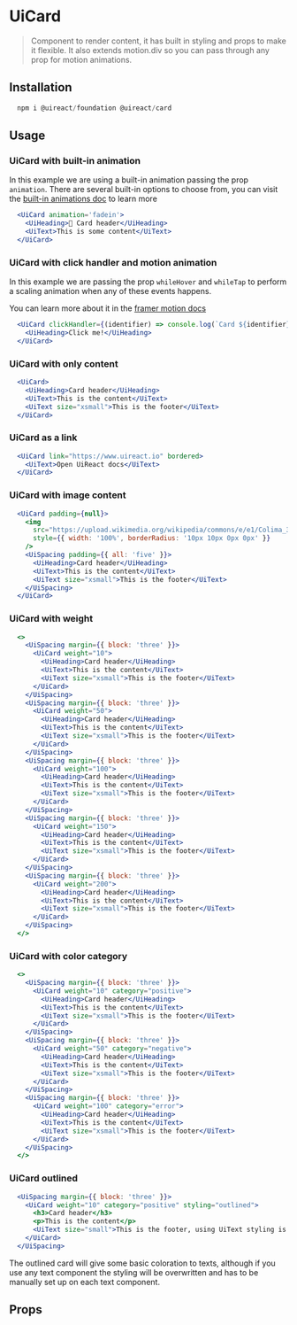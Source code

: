 

# UiCard

<Metadata packageName='card' packageJson={packageJson} />

> Component to render content, it has built in styling and props to make it flexible. It also extends motion.div so you can pass through
any prop for motion animations.

## Installation

```js
  npm i @uireact/foundation @uireact/card
```

## Usage

### UiCard with built-in animation

In this example we are using a built-in animation passing the prop `animation`. There are several built-in options to choose from, you can visit the [built-in animations doc](/docs/built-if-animation) to learn more

```jsx live scope={{UiCard, UiHeading, UiText}}
  <UiCard animation='fadein'>
    <UiHeading>🥵 Card header</UiHeading>
    <UiText>This is some content</UiText>
  </UiCard>
```

### UiCard with click handler and motion animation

In this example we are passing the prop `whileHover` and `whileTap` to perform a scaling animation when any of these events happens.

You can learn more about it in the [framer motion docs](https://www.framer.com/motion/component/)

```jsx live scope={{UiCard, UiHeading}}
  <UiCard clickHandler={(identifier) => console.log(`Card ${identifier} clicked`)} identifier="My-ID" whileHover={{ scale: 1.2 }} whileTap={{ scale: 0.8 }}>
    <UiHeading>Click me!</UiHeading>
  </UiCard>
```
### UiCard with only content

```jsx live scope={{UiCard, UiHeading, UiText}}
  <UiCard>
    <UiHeading>Card header</UiHeading>
    <UiText>This is the content</UiText>
    <UiText size="xsmall">This is the footer</UiText>
  </UiCard>
```

### UiCard as a link

```jsx live scope={{UiCard, UiText}}
  <UiCard link="https://www.uireact.io" bordered>
    <UiText>Open UiReact docs</UiText>
  </UiCard>
```

### UiCard with image content

```jsx live scope={{UiCard, UiHeading, UiText, UiSpacing}}
  <UiCard padding={null}>
    <img
      src="https://upload.wikimedia.org/wikipedia/commons/e/e1/Colima_360.jpg"
      style={{ width: '100%', borderRadius: '10px 10px 0px 0px' }}
    />
    <UiSpacing padding={{ all: 'five' }}>
      <UiHeading>Card header</UiHeading>
      <UiText>This is the content</UiText>
      <UiText size="xsmall">This is the footer</UiText>
    </UiSpacing>
  </UiCard>
```

### UiCard with weight

```jsx live scope={{UiCard, UiHeading, UiText, UiSpacing}}
  <>
    <UiSpacing margin={{ block: 'three' }}>
      <UiCard weight="10">
        <UiHeading>Card header</UiHeading>
        <UiText>This is the content</UiText>
        <UiText size="xsmall">This is the footer</UiText>
      </UiCard>
    </UiSpacing>
    <UiSpacing margin={{ block: 'three' }}>
      <UiCard weight="50">
        <UiHeading>Card header</UiHeading>
        <UiText>This is the content</UiText>
        <UiText size="xsmall">This is the footer</UiText>
      </UiCard>
    </UiSpacing>
    <UiSpacing margin={{ block: 'three' }}>
      <UiCard weight="100">
        <UiHeading>Card header</UiHeading>
        <UiText>This is the content</UiText>
        <UiText size="xsmall">This is the footer</UiText>
      </UiCard>
    </UiSpacing>
    <UiSpacing margin={{ block: 'three' }}>
      <UiCard weight="150">
        <UiHeading>Card header</UiHeading>
        <UiText>This is the content</UiText>
        <UiText size="xsmall">This is the footer</UiText>
      </UiCard>
    </UiSpacing>
    <UiSpacing margin={{ block: 'three' }}>
      <UiCard weight="200">
        <UiHeading>Card header</UiHeading>
        <UiText>This is the content</UiText>
        <UiText size="xsmall">This is the footer</UiText>
      </UiCard>
    </UiSpacing>
  </>
```

### UiCard with color category

```jsx live scope={{UiCard, UiHeading, UiText, UiSpacing}}
  <>
    <UiSpacing margin={{ block: 'three' }}>
      <UiCard weight="10" category="positive">
        <UiHeading>Card header</UiHeading>
        <UiText>This is the content</UiText>
        <UiText size="xsmall">This is the footer</UiText>
      </UiCard>
    </UiSpacing>
    <UiSpacing margin={{ block: 'three' }}>
      <UiCard weight="50" category="negative">
        <UiHeading>Card header</UiHeading>
        <UiText>This is the content</UiText>
        <UiText size="xsmall">This is the footer</UiText>
      </UiCard>
    </UiSpacing>
    <UiSpacing margin={{ block: 'three' }}>
      <UiCard weight="100" category="error">
        <UiHeading>Card header</UiHeading>
        <UiText>This is the content</UiText>
        <UiText size="xsmall">This is the footer</UiText>
      </UiCard>
    </UiSpacing>
  </>
```

### UiCard outlined

```jsx live scope={{UiCard, UiHeading, UiText, UiSpacing}}
  <UiSpacing margin={{ block: 'three' }}>
    <UiCard weight="10" category="positive" styling="outlined">
      <h3>Card header</h3>
      <p>This is the content</p>
      <UiText size="small">This is the footer, using UiText styling is different.</UiText>
    </UiCard>
  </UiSpacing>
```

The outlined card will give some basic coloration to texts, although if you use any text component
the styling will be overwritten and has to be manually set up on each text component.

## Props


